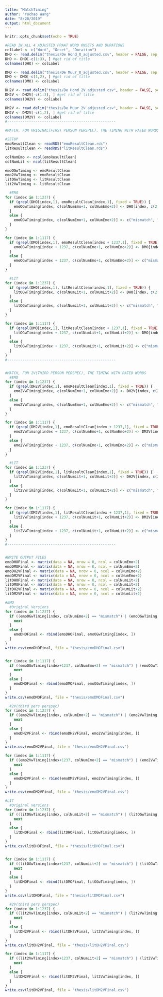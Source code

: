 ```yaml
---
title: "MatchTiming"
author: "Yuchao Wang"
date: "8/20/2019"
output: html_document
---
```


```r
knitr::opts_chunk$set(echo = TRUE)
```

```r

#READ IN ALL 4 ADJUSTED PRAAT WORD ONSETS AND DURATIONS
colLabel <- c("Word", "Onset", "Duration")
DHO <- read.delim("thesis/De Hond_O_adjusted.csv", header = FALSE, sep = ",", stringsAsFactors = FALSE)
DHO <- DHO[-c(1:3), ] #get rid of title
colnames(DHO) <- colLabel

DMO <- read.delim("thesis/De Muur_O_adjusted.csv", header = FALSE, sep = ",", stringsAsFactors = FALSE)
DMO <- DMO[-c(1,2), ] #get rid of title
colnames(DMO) <- colLabel

DH2V <- read.delim("thesis/De Hond_2V_adjusted.csv", header = FALSE, sep = ",", stringsAsFactors = FALSE)
DH2V <- DH2V[-c(1:3), ] #get rid of title
colnames(DH2V) <- colLabel

DM2V <- read.delim("thesis/De Muur_2V_adjusted.csv", header = FALSE, sep = ",", stringsAsFactors = FALSE)
DM2V <- DM2V[-c(1,2), ] #get rid of title
colnames(DM2V) <- colLabel
#--------------------------------------------------

#MATCH, FOR ORIGINAL(FIRST PERSON PERSPEC), THE TIMING WITH RATED WORDS

#SETUP 
emoResultClean <- readRDS("emoResultClean.rds")
litResultClean <- readRDS("litResultClean.rds")

colNumEmo <- ncol(emoResultClean)
colNumLit <- ncol(litResultClean)

emoOGwTiming <- emoResultClean
emo2VwTiming <- emoResultClean
litOGwTiming <- litResultClean
lit2VwTiming <- litResultClean

  #EMO
for (index in 1:1237) {
  if (grepl(DHO[index,1], emoResultClean[index,1], fixed = TRUE)) {
    emoOGwTiming[index, c(colNumEmo+1, colNumEmo+2)] <- DHO[index, c(2,3)]
  }
  else {
    emoOGwTiming[index, c(colNumEmo+1, colNumEmo+2)] <- c("mismatch", "mismatch")
  }
}

for (index in 1:1117) {
  if (grepl(DMO[index,1], emoResultClean[index + 1237,1], fixed = TRUE)) {
    emoOGwTiming[index + 1237, c(colNumEmo+1, colNumEmo+2)] <- DMO[index, c(2,3)]
  }
  else {
    emoOGwTiming[index + 1237, c(colNumEmo+1, colNumEmo+2)] <- c("mismatch", "mismatch")
  }
}

  #LIT
for (index in 1:1237) {
  if (grepl(DHO[index,1], litResultClean[index,1], fixed = TRUE)) {
    litOGwTiming[index, c(colNumLit+1, colNumLit+2)] <- DHO[index, c(2,3)]
  }
  else {
    litOGwTiming[index, c(colNumLit+1, colNumLit+2)] <- c("mismatch", "mismatch")
  }
}

for (index in 1:1117) {
  if (grepl(DMO[index,1], litResultClean[index + 1237,1], fixed = TRUE)) {
    litOGwTiming[index + 1237, c(colNumLit+1, colNumLit+2)] <- DMO[index, c(2,3)]
  }
  else {
    litOGwTiming[index + 1237, c(colNumLit+1, colNumLit+2)] <- c("mismatch", "mismatch")
  }
}
#-------------------------------------------------- 


#MATCH, FOR 2V(THIRD PERSON PERSPEC), THE TIMING WITH RATED WORDS
  #EMO
for (index in 1:1237) {
  if (grepl(DH2V[index,1], emoResultClean[index,1], fixed = TRUE)) {
    emo2VwTiming[index, c(colNumEmo+1, colNumEmo+2)] <- DH2V[index, c(2,3)]
  }
  else {
    emo2VwTiming[index, c(colNumEmo+1, colNumEmo+2)] <- c("mismatch", "mismatch")
  }
}

for (index in 1:1117) {
  if (grepl(DM2V[index,1], emoResultClean[index + 1237,1], fixed = TRUE)) {
    emo2VwTiming[index + 1237, c(colNumEmo+1, colNumEmo+2)] <- DM2V[index, c(2,3)]
  }
  else {
    emo2VwTiming[index + 1237, c(colNumEmo+1, colNumEmo+2)] <- c("mismatch", "mismatch")
  }
}

  #LIT
for (index in 1:1237) {
  if (grepl(DH2V[index,1], litResultClean[index,1], fixed = TRUE)) {
    lit2VwTiming[index, c(colNumLit+1, colNumLit+2)] <- DH2V[index, c(2,3)]
  }
  else {
    lit2VwTiming[index, c(colNumLit+1, colNumLit+2)] <- c("mismatch", "mismatch")
  }
}

for (index in 1:1117) {
  if (grepl(DM2V[index,1], litResultClean[index + 1237,1], fixed = TRUE)) {
    lit2VwTiming[index + 1237, c(colNumLit+1, colNumLit+2)] <- DM2V[index, c(2,3)]
  }
  else {
    lit2VwTiming[index + 1237, c(colNumLit+1, colNumLit+2)] <- c("mismatch", "mismatch")
  }
}
#-------------------------------------------------- 


#WRITE OUTPUT FILES
emoDHOFinal <- matrix(data = NA, nrow = 0, ncol = colNumEmo+2)
emoDMOFinal <- matrix(data = NA, nrow = 0, ncol = colNumEmo+2)
emoDH2VFinal <- matrix(data = NA, nrow = 0, ncol = colNumEmo+2)
emoDM2VFinal <- matrix(data = NA, nrow = 0, ncol = colNumEmo+2)
litDHOFinal <- matrix(data = NA, nrow = 0, ncol = colNumLit+2)
litDMOFinal <- matrix(data = NA, nrow = 0, ncol = colNumLit+2)
litDH2VFinal <- matrix(data = NA, nrow = 0, ncol = colNumLit+2)
litDM2VFinal <- matrix(data = NA, nrow = 0, ncol = colNumLit+2)

#EMO
  #Original Versions
for (index in 1:1237) {
  if ((emoOGwTiming[index, colNumEmo+2] == "mismatch") | (emoOGwTiming[index, colNumEmo+2] == "0")) {
    next
  }
  else {
    emoDHOFinal <- rbind(emoDHOFinal, emoOGwTiming[index, ])
  }
}
write.csv(emoDHOFinal, file = "thesis/emoDHOFinal.csv")


for (index in 1:1117) {
  if ((emoOGwTiming[index+1237, colNumEmo+2] == "mismatch") | (emoOGwTiming[index+1237, colNumEmo+2] == "0")) {
    next
  }
  else {
    emoDMOFinal <- rbind(emoDMOFinal, emoOGwTiming[index, ])
  }
}
write.csv(emoDMOFinal, file = "thesis/emoDMOFinal.csv")

  #2V(third pers perspec)
for (index in 1:1237) {
  if ((emo2VwTiming[index, colNumEmo+2] == "mismatch") | (emo2VwTiming[index, colNumEmo+2] == "0")) {
    next
  }
  else {
    emoDH2VFinal <- rbind(emoDH2VFinal, emo2VwTiming[index, ])
  }
}
write.csv(emoDH2VFinal, file = "thesis/emoDH2VFinal.csv")

for (index in 1:1117) {
  if ((emo2VwTiming[index+1237, colNumEmo+2] == "mismatch") | (emo2VwTiming[index+1237, colNumEmo+2] == "0")) {
    next
  }
  else {
    emoDM2VFinal <- rbind(emoDM2VFinal, emo2VwTiming[index, ])
  }
}
write.csv(emoDM2VFinal, file = "thesis/emoDM2VFinal.csv")

#LIT
  #Original Versions
for (index in 1:1237) {
  if ((litOGwTiming[index, colNumLit+2] == "mismatch") | (litOGwTiming[index, colNumLit+2] == "0")) {
    next
  }
  else {
    litDHOFinal <- rbind(litDHOFinal, litOGwTiming[index, ])
  }
}
write.csv(litDHOFinal, file = "thesis/litDHOFinal.csv")


for (index in 1:1117) {
  if ((litOGwTiming[index+1237, colNumLit+2] == "mismatch") | (litOGwTiming[index+1237, colNumLit+2] == "0")) {
    next
  }
  else {
    litDMOFinal <- rbind(litDMOFinal, litOGwTiming[index, ])
  }
}
write.csv(litDMOFinal, file = "thesis/litDMOFinal.csv")

  #2V(third pers perspec)
for (index in 1:1237) {
  if ((lit2VwTiming[index, colNumLit+2] == "mismatch") | (lit2VwTiming[index, colNumLit+2] == "0")) {
    next
  }
  else {
    litDH2VFinal <- rbind(litDH2VFinal, lit2VwTiming[index, ])
  }
}
write.csv(litDH2VFinal, file = "thesis/litDH2VFinal.csv")

for (index in 1:1117) {
  if ((lit2VwTiming[index+1237, colNumLit+2] == "mismatch") | (lit2VwTiming[index+1237, colNumLit+2] == "0")) {
    next
  }
  else {
    litDM2VFinal <- rbind(litDM2VFinal, lit2VwTiming[index, ])
  }
}
write.csv(litDM2VFinal, file = "thesis/litDM2VFinal.csv")


```